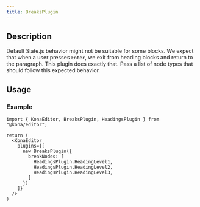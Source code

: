 ```yaml
---
title: BreaksPlugin
---
```


## Description

Default Slate.js behavior might not be suitable for some blocks.
We expect that when a user presses `Enter`, we exit from heading blocks and return to the paragraph.
This plugin does exactly that. Pass a list of node types that should follow this expected behavior.

## Usage
### Example
```tsx
import { KonaEditor, BreaksPlugin, HeadingsPlugin } from "@kona/editor";

return (
  <KonaEditor
    plugins={[
      new BreaksPlugin({
        breakNodes: [
          HeadingsPlugin.HeadingLevel1,
          HeadingsPlugin.HeadingLevel2,
          HeadingsPlugin.HeadingLevel3,
        ]
      })
    ]}
  />
)
```
